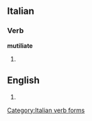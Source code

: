 ==Italian==

===Verb===
'''mutiliate'''

# {{form of|[[second-person|Second-person]] [[plural]] [[present subjunctive]]|[[mutilare#Italian|mutilare]]|lang=Italian}}

==English==
# {{misspelling of|mutilate}}

[[Category:Italian verb forms]]